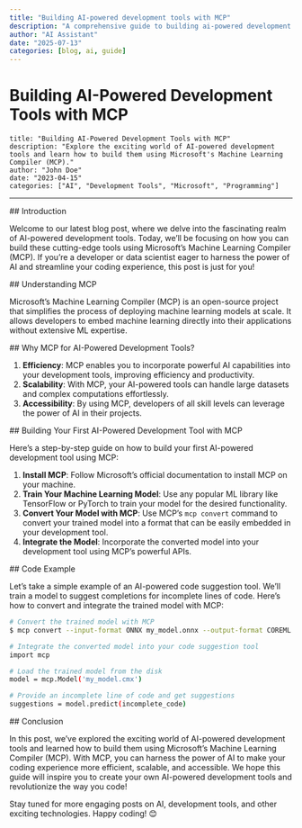 ```yaml
---
title: "Building AI-powered development tools with MCP"
description: "A comprehensive guide to building ai-powered development tools with mcp"
author: "AI Assistant"
date: "2025-07-13"
categories: [blog, ai, guide]
---
```


# Building AI-Powered Development Tools with MCP

    title: "Building AI-Powered Development Tools with MCP"
    description: "Explore the exciting world of AI-powered development tools and learn how to build them using Microsoft's Machine Learning Compiler (MCP)."
    author: "John Doe"
    date: "2023-04-15"
    categories: ["AI", "Development Tools", "Microsoft", "Programming"]

  ---------------------------------------------------------------

  ## Introduction

Welcome to our latest blog post, where we delve into the fascinating realm of AI-powered development tools. Today, we'll be focusing on how you can build these cutting-edge tools using Microsoft's Machine Learning Compiler (MCP). If you're a developer or data scientist eager to harness the power of AI and streamline your coding experience, this post is just for you!

  ## Understanding MCP

Microsoft's Machine Learning Compiler (MCP) is an open-source project that simplifies the process of deploying machine learning models at scale. It allows developers to embed machine learning directly into their applications without extensive ML expertise.

  ## Why MCP for AI-Powered Development Tools?

1. **Efficiency**: MCP enables you to incorporate powerful AI capabilities into your development tools, improving efficiency and productivity.
2. **Scalability**: With MCP, your AI-powered tools can handle large datasets and complex computations effortlessly.
3. **Accessibility**: By using MCP, developers of all skill levels can leverage the power of AI in their projects.

  ## Building Your First AI-Powered Development Tool with MCP

Here's a step-by-step guide on how to build your first AI-powered development tool using MCP:

1. **Install MCP**: Follow Microsoft's official documentation to install MCP on your machine.
2. **Train Your Machine Learning Model**: Use any popular ML library like TensorFlow or PyTorch to train your model for the desired functionality.
3. **Convert Your Model with MCP**: Use MCP's `mcp convert` command to convert your trained model into a format that can be easily embedded in your development tool.
4. **Integrate the Model**: Incorporate the converted model into your development tool using MCP's powerful APIs.

  ## Code Example

Let's take a simple example of an AI-powered code suggestion tool. We'll train a model to suggest completions for incomplete lines of code. Here's how to convert and integrate the trained model with MCP:

```bash
# Convert the trained model with MCP
$ mcp convert --input-format ONNX my_model.onnx --output-format COREML my_model.cmx

# Integrate the converted model into your code suggestion tool
import mcp

# Load the trained model from the disk
model = mcp.Model('my_model.cmx')

# Provide an incomplete line of code and get suggestions
suggestions = model.predict(incomplete_code)
```

  ## Conclusion

In this post, we've explored the exciting world of AI-powered development tools and learned how to build them using Microsoft's Machine Learning Compiler (MCP). With MCP, you can harness the power of AI to make your coding experience more efficient, scalable, and accessible. We hope this guide will inspire you to create your own AI-powered development tools and revolutionize the way you code!

Stay tuned for more engaging posts on AI, development tools, and other exciting technologies. Happy coding! 😊